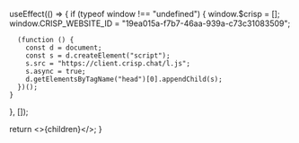 
  useEffect(() => {
    if (typeof window !== "undefined") {
      window.$crisp = [];
      window.CRISP_WEBSITE_ID = "19ea015a-f7b7-46aa-939a-c73c31083509";

      (function () {
        const d = document;
        const s = d.createElement("script");
        s.src = "https://client.crisp.chat/l.js";
        s.async = true;
        d.getElementsByTagName("head")[0].appendChild(s);
      })();
    }
  }, []);

  return <>{children}</>;
}
